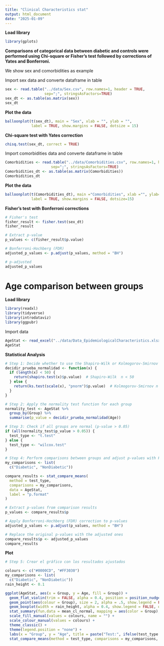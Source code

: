 ```yaml
---
title: "Clinical Characteristics stat"
output: html_document
date: "2025-01-09"
---
```


__Load library__ 

```r
library(gplots)
```

__Comparisons of categorical data between diabetic and controls were performed using Chi-square or Fisher's test followed by corrections of Yates and Bonferroni.__

We show sex and comorbidities as example

Import sex data and converte dataframe in table

```r
sex <- read.table("../data/Sex.csv", row.names=1, header = TRUE,
                  sep=";", stringsAsFactors=TRUE)
sex_dt <- as.table(as.matrix(sex))
sex_dt

```

__Plot the data__
```r
balloonplot(t(sex_dt), main = "Sex", xlab = "", ylab = "",
            label = TRUE, show.margins = FALSE, dotsize = 15)
```


__Chi-square test with Yates correction__
```r
chisq.test(sex_dt, correct = TRUE)
```
Import comorbidities data and converte dataframe in table
```r
Comorbidities <- read.table("../data/Comorbidities.csv", row.names=1, header = TRUE,
                     sep=";", stringsAsFactors=TRUE)
Comorbidities_dt <- as.table(as.matrix(Comorbidities))
Comorbidities_dt
```

__Plot the data__
```r
balloonplot(t(Comorbidities_dt), main ="Comorbidities", xlab ="", ylab="",
            label = TRUE, show.margins = FALSE, dotsize=15)
```

__Fisher's test with Bonferroni corrections__

```r
# Fisher's test
fisher_result <- fisher.test(sex_dt)
fisher_result

# Extract p-value
p_values <- c(fisher_result$p.value)

# Bonferroni-Hochberg (FDR)
adjusted_p_values <- p.adjust(p_values, method = "BH")

# p-adjusted
adjusted_p_values
```

# Age comparison between groups

__Load library__ 
```r
library(readxl)
library(tidyverse)
library(introdataviz)
library(ggpubr)
```

Import data
```r
AgeStat <- read_excel("../data/Data_EpidemiologicalCharacteristics.xlsx", sheet = 3)
AgeStat
```

__Statistical Analysis__
```r
# Step 1: Decide whether to use the Shapiro-Wilk or Kolmogorov-Smirnov normality test
decidir_prueba_normalidad <- function(x) {
  if (length(x) < 50) {
    return(shapiro.test(x)$p.value)  # Shapiro-Wilk  n < 50
  } else {
    return(ks.test(scale(x), "pnorm")$p.value)  # Kolmogorov-Smirnov n >= 50
  }
}

# Step 2: Apply the normality test function for each group
normality_test <- AgeStat %>%
  group_by(Group) %>%
  summarise(p_value = decidir_prueba_normalidad(Age))

# Step 3: Check if all groups are normal (p-value > 0.05)
if (all(normality_test$p_value > 0.05)) {
  test_type <- "t.test" 
} else {
  test_type <- "wilcox.test" 
}

# Step 4: Perform comparisons between groups and adjust p-values with FDR
my_comparisons <- list(
  c("Diabetic", "NonDiabetic"))

compare_results <- stat_compare_means(
  method = test_type, 
  comparisons = my_comparisons, 
  data = AgeStat, 
  label = "p.format"
)

# Extract p-values from comparison results
p_values <- compare_results$p

# Apply Bonferroni-Hochberg (FDR) correction to p-values
adjusted_p_values <- p.adjust(p_values, method = "BH")

# Replace the original p-values with the adjusted ones
compare_results$p <- adjusted_p_values
compare_results
```

__Plot__
```r
# Step 5: Crear el gráfico con los resultados ajustados

colours <- c("#0000CD", "#FF3030")
my_comparisons <- list(
  c("Diabetic", "NonDiabetic"))
rain_height <- 0.1

ggplot(AgeStat, aes(x = Group, y = Age, fill = Group)) +
  geom_flat_violin(trim = FALSE, alpha = 0.4, position = position_nudge(x = rain_height + .05)) +
  geom_point(aes(colour = Group), size = 2, alpha = .5, show.legend = FALSE, position = position_jitter(width = rain_height, height = 0)) +
  geom_boxplot(width = rain_height, alpha = 0.4, show.legend = FALSE, outlier.shape = NA, position = position_nudge(x = -rain_height * 2)) +
  stat_summary(fun.data = mean_cl_normal, mapping = aes(color = Group), show.legend = FALSE, position = position_nudge(x = rain_height * 3)) +
  scale_fill_manual(values = colours, name = "") +
  scale_colour_manual(values = colours) +
  theme_classic() +
  theme(legend.position = "none") +
  labs(x = "Group", y = "Age", title = paste("Test:", ifelse(test_type == "t.test", "T-test", "Mann-Whitney U"))) +
  stat_compare_means(method = test_type, comparisons = my_comparisons, label = "p.format", p.adjust.method = "BH")
```

